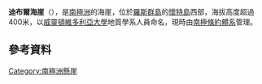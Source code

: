 {{Coord|78|7|S|167|13|E|source:GNIS|display=title}}

'''迪布爾海崖'''（{{lang-en|Dibble Bluff}}），是[[南極洲|南極洲]]的海崖，位於[[羅斯群島|羅斯群島]]的[[懷特島_(羅斯群島)|懷特島]]西部，海拔高度超過400米，以[[威靈頓維多利亞大學|威靈頓維多利亞大學]]地質學系人員命名，現時由[[南極條約體系|南極條約體系]]管理。

==參考資料==
{{cite gnis | type = antarid | id = 17589| name = Dibble Bluff| accessdate = 2012-01-19}}

[[Category:南極洲懸崖|Category:南極洲懸崖]]


{{Antarctica-geo-stub}}